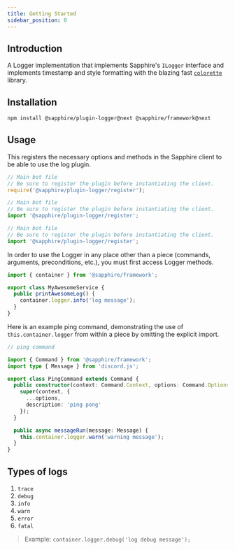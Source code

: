 ```yaml
---
title: Getting Started
sidebar_position: 0
---
```


## Introduction

A Logger implementation that implements Sapphire's `ILogger` interface and implements timestamp and style formatting
with the blazing fast [`colorette`][colorette] library.

## Installation

```bash npm2yarn2pnpm
npm install @sapphire/plugin-logger@next @sapphire/framework@next
```

## Usage

This registers the necessary options and methods in the Sapphire client to be able to use the log plugin.

<Tabs groupId="language-choice">

<TabItem value="javascript" label="JavaScript" default>

```javascript
// Main bot file
// Be sure to register the plugin before instantiating the client.
require('@sapphire/plugin-logger/register');
```

</TabItem>

<TabItem value="esm" label="ESM" default>

```javascript
// Main bot file
// Be sure to register the plugin before instantiating the client.
import '@sapphire/plugin-logger/register';
```

</TabItem>

<TabItem value="typescript" label="TypeScript" default>

```typescript
// Main bot file
// Be sure to register the plugin before instantiating the client.
import '@sapphire/plugin-logger/register';
```

</TabItem>
</Tabs>

In order to use the Logger in any place other than a piece (commands, arguments, preconditions, etc.), you must first
access Logger methods.

```typescript ts2esm2cjs
import { container } from '@sapphire/framework';

export class MyAwesomeService {
  public printAwesomeLog() {
    container.logger.info('log message');
  }
}
```

Here is an example ping command, demonstrating the use of `this.container.logger` from within a piece by omitting the
explicit import.

```typescript ts2esm2cjs
// ping command

import { Command } from '@sapphire/framework';
import type { Message } from 'discord.js';

export class PingCommand extends Command {
  public constructor(context: Command.Context, options: Command.Options) {
    super(context, {
      ...options,
      description: 'ping pong'
    });
  }

  public async messageRun(message: Message) {
    this.container.logger.warn('warning message');
  }
}
```

## Types of logs

1. `trace`
1. `debug`
1. `info`
1. `warn`
1. `error`
1. `fatal`

> Example: `container.logger.debug('log debug message');`

[colorette]: https://www.npmjs.com/package/colorette
